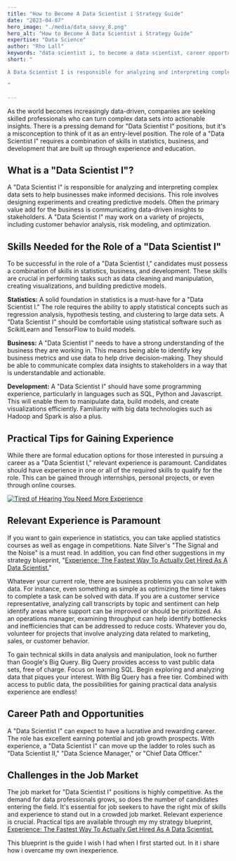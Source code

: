 ```yaml
---
title: "How to Become A Data Scientist i Strategy Guide"
date: "2023-04-07"
hero_image: "./media/data_savvy_8.png"
hero_alt: "How to Become A Data Scientist i Strategy Guide"
expertise: "Data Science"
author: "Rho Lall"
keywords: "data scientist i, to become a data scientist, career opportunities in data science"
short: "

A Data Scientist I is responsible for analyzing and interpreting complex data sets to help businesses make informed decisions. This role involves designing experiments and creating predictive models. Often the primary value add for the business is communicating data-driven insights to stakeholders.

"

---
```

As the world becomes increasingly data-driven, companies are seeking skilled professionals who can turn complex data sets into actionable insights. There is a pressing demand for "Data Scientist I" positions, but it's a misconception to think of it as an entry-level position. The role of a "Data Scientist I" requires a combination of skills in statistics, business, and development that are built up through experience and education.

## What is a "Data Scientist I"?

A "Data Scientist I" is responsible for analyzing and interpreting complex data sets to help businesses make informed decisions. This role involves designing experiments and creating predictive models. Often the primary value add for the business is communicating data-driven insights to stakeholders. A "Data Scientist I" may work on a variety of projects, including customer behavior analysis, risk modeling, and optimization.

## Skills Needed for the Role of a "Data Scientist I"

To be successful in the role of a "Data Scientist I," candidates must possess a combination of skills in statistics, business, and development. These skills are crucial in performing tasks such as data cleaning and manipulation, creating visualizations, and building predictive models.

**Statistics:** A solid foundation in statistics is a must-have for a "Data Scientist I." The role requires the ability to apply statistical concepts such as regression analysis, hypothesis testing, and clustering to large data sets. A "Data Scientist I" should be comfortable using statistical software such as ScikitLearn and TensorFlow to build models.

**Business:** A "Data Scientist I" needs to have a strong understanding of the business they are working in. This means being able to identify key business metrics and use data to help drive decision-making. They should be able to communicate complex data insights to stakeholders in a way that is understandable and actionable. 

**Development:** A "Data Scientist I" should have some programming experience, particularly in languages such as SQL, Python and Javascript. This will enable them to manipulate data, build models, and create visualizations efficiently. Familiarity with big data technologies such as Hadoop and Spark is also a plus.

## Practical Tips for Gaining Experience

While there are formal education options for those interested in pursuing a career as a "Data Scientist I," relevant experience is paramount. Candidates should have experience in one or all of the required skills to qualify for the role. This can be gained through internships, personal projects, or even through online courses.

[![Tired of Hearing You Need More Experience](./media/ads/sad_chick.png)](http://experiencebook.assumewisely.com)

## Relevant Experience is Paramount

If you want to gain experience in statistics, you can take applied statistics courses as well as engage in competitions. Nate Silver's "The Signal and the Noise" is a must read. In addition, you can find other suggestions in my strategy blueprint, "[Experience: The Fastest Way To Actually Get Hired As A Data Scientist.](https://experiencebook.assumewisely.com)"

Whatever your current role, there are business problems you can solve with data. For instance, even something as simple as optimizing the time it takes to complete a task can be solved with data. If you are a customer service representative, analyzing call transcripts by topic and sentiment can help identify areas where support can be improved or should be prioritized. As an operations manager, examining throughput can help identify bottlenecks and inefficiencies that can be addressed to reduce costs. Whatever you do, volunteer for projects that involve analyzing data related to marketing, sales, or customer behavior. 

To gain technical skills in data analysis and manipulation, look no further than Google's Big Query. Big Query provides access to vast public data sets, free of charge. Focus on learning SQL. Begin exploring and analyzing data that piques your interest. With Big Query has a free tier. Combined with access to public data, the possibilities for gaining practical data analysis experience are endless!

## Career Path and Opportunities

A "Data Scientist I" can expect to have a lucrative and rewarding career. The role has excellent earning potential and job growth prospects. With experience, a "Data Scientist I" can move up the ladder to roles such as "Data Scientist II," "Data Science Manager," or "Chief Data Officer."

## Challenges in the Job Market

The job market for "Data Scientist I" positions is highly competitive. As the demand for data professionals grows, so does the number of candidates entering the field. It's essential for job seekers to have the right mix of skills and experience to stand out in a crowded job market. Relevant experience is crucial. Practical tips are available through my my strategy blueprint, [Experience: The Fastest Way To Actually Get Hired As A Data Scientist.](https://experiencebook.assumewisely.com)

This blueprint is the guide I wish I had when I first started out. In it i share how i overcame my own inexperience.